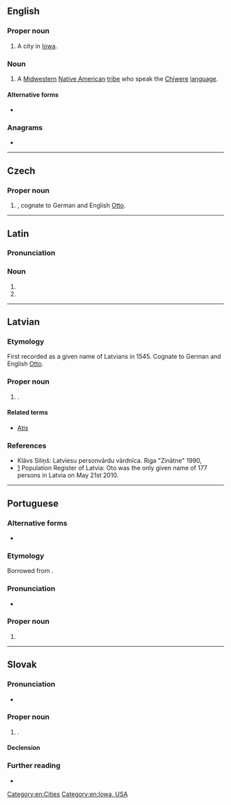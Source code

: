 {{also|oto|OTO|ōto|-oto|oto-|ōtō}}
==English==

===Proper noun===
{{en-proper noun}}

# A city in [[Iowa]].

===Noun===
{{en-plural noun}}

# A [[Midwestern]] [[Native American]] [[tribe]] who speak the [[Chiwere]] [[language]].

====Alternative forms====
* {{l|en|Otoe}}

===Anagrams===
* {{anagrams|en|oot|too}}

[[Category:en:Cities]]
[[Category:en:Iowa, USA]]

----

==Czech==
{{wikipedia|lang=cs}}

===Proper noun===
{{cs-proper noun|g=m}}

# {{given name|male|lang=cs}}, cognate to German and English [[Otto]].

----

==Latin==

===Pronunciation===
{{la-IPA|Ōtō}}

===Noun===
{{la-noun-form|Ōtō}}

# {{inflection of|Ōtus||dat|s|lang=la}}
# {{inflection of|Ōtus||abl|s|lang=la}}

----

==Latvian==

===Etymology===
First recorded as a given name of Latvians in 1545. Cognate to German and English [[Otto]].

===Proper noun===
{{head|lv|proper noun|g=m}}

# {{given name|male|lang=lv}}.

====Related terms====
* [[Atis]]

===References===
* Klāvs Siliņš: Latviesu personvārdu vārdnīca. Riga "Zinātne" 1990, {{ISBN|5-7966-0278-0}}
* [http://www.pmlp.gov.lv/lv/statistika/personvardu.html] Population Register of Latvia: Oto was the only given name of 177 persons in Latvia on May 21st 2010.

----

==Portuguese==

===Alternative forms===
* {{l|pt|Otto}}

===Etymology===
Borrowed from {{bor|pt|de|Otto}}.

===Pronunciation===
* {{a|Brazil}} {{IPA|/ˈɔ.tu/|lang=pt}}

===Proper noun===
{{pt-proper noun|m}}

# {{given name|male|from=German|eq=Otto|lang=pt}}

----

==Slovak==

===Pronunciation===
* {{IPA|/ˈɔtɔ/|lang=sk}}

===Proper noun===
{{sk-proper noun|g=m|gen=Ota|pl=Otovia|decl=chlap}}

# {{given name|male|lang=sk}}.

====Declension====
{{sk-decl-noun|Oto|Ota|Otovi|Ota|Otovi|Otom|Otovia|Otov|Otom|Otov|Otoch|Otami}}

===Further reading===
* {{R:SDK}}
